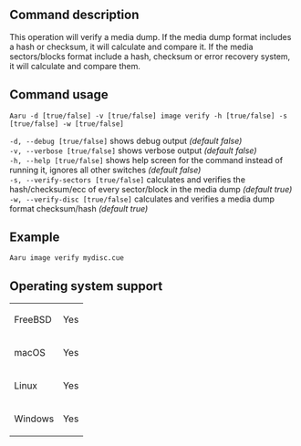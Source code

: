 ==Command description==
This operation will verify a media dump.
If the media dump format includes a hash or checksum, it will calculate and compare it.
If the media sectors/blocks format include a hash, checksum or error recovery system, it will calculate and compare them.

==Command usage==
<code>Aaru -d [true/false] -v [true/false] image verify -h [true/false] -s [true/false] -w [true/false] <image-path></code>

<code>-d, --debug [true/false]</code> shows debug output ''(default false)''<br />
<code>-v, --verbose [true/false]</code> shows verbose output ''(default false)''<br />
<code>-h, --help [true/false]</code> shows help screen for the command instead of running it, ignores all other switches ''(default false)''<br />
<code>-s, --verify-sectors [true/false]</code> calculates and verifies the hash/checksum/ecc of every sector/block in the media dump ''(default true)''<br />
<code>-w, --verify-disc [true/false]</code> calculates and verifies a media dump format checksum/hash ''(default true)''<br />

==Example==
<code>Aaru image verify mydisc.cue</code>

==Operating system support==
{|
| FreeBSD
| Yes
|-
| macOS
| Yes
|-
| Linux
| Yes
|-
| Windows
| Yes
|}
